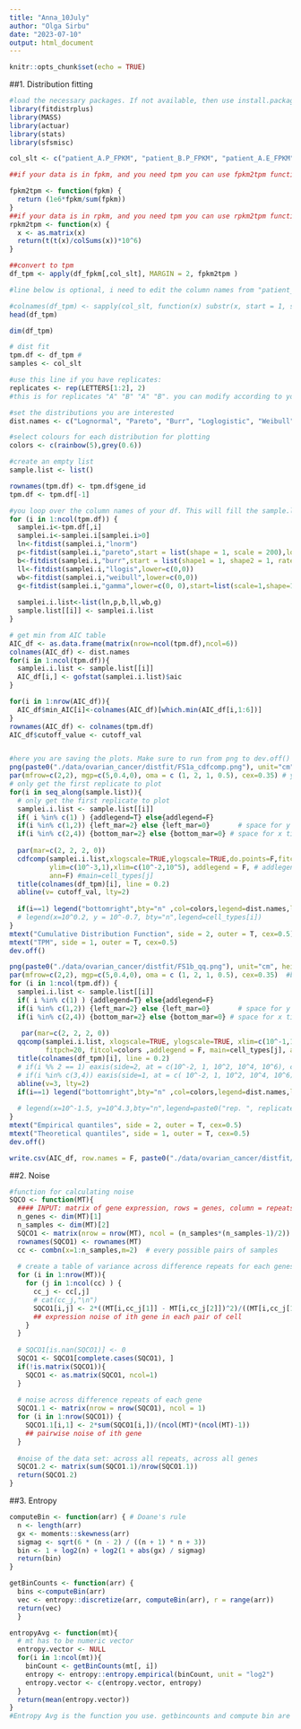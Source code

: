 ```yaml
---
title: "Anna_10July"
author: "Olga Sirbu"
date: "2023-07-10"
output: html_document
---
```


```r
knitr::opts_chunk$set(echo = TRUE)
```

##1. Distribution fitting
```r
#load the necessary packages. If not available, then use install.packages() function
library(fitdistrplus)
library(MASS)
library(actuar)
library(stats)
library(sfsmisc)

col_slt <- c("patient_A.P_FPKM", "patient_B.P_FPKM", "patient_A.E_FPKM", "patient_B.E_FPKM")

##if your data is in fpkm, and you need tpm you can use fpkm2tpm function: 

fpkm2tpm <- function(fpkm) {
  return (1e6*fpkm/sum(fpkm))
}
##if your data is in rpkm, and you need tpm you can use rpkm2tpm function: 
rpkm2tpm <- function(x) {
  x <- as.matrix(x)
  return(t(t(x)/colSums(x))*10^6)
}

##convert to tpm
df_tpm <- apply(df_fpkm[,col_slt], MARGIN = 2, fpkm2tpm )

#line below is optional, i need to edit the column names from "patient_A.P_FPKM" to "patient_A.P":

#colnames(df_tpm) <- sapply(col_slt, function(x) substr(x, start = 1, stop = nchar(x)-5 ) )
head(df_tpm)

dim(df_tpm)

# dist fit
tpm.df <- df_tpm #
samples <- col_slt 

#use this line if you have replicates: 
replicates <- rep(LETTERS[1:2], 2)
#this is for replicates "A" "B" "A" "B". you can modify according to your dataset

#set the distributions you are interested
dist.names <- c("Lognormal", "Pareto", "Burr", "Loglogistic", "Weibull", "Gamma")

#select colours for each distribution for plotting
colors <- c(rainbow(5),grey(0.6))

#create an empty list
sample.list <- list()

rownames(tpm.df) <- tpm.df$gene_id
tpm.df <- tpm.df[-1]

#you loop over the column names of your df. This will fill the sample.list empty list that you had defined previously with the objects necessary to plot your distribution fitting.
for (i in 1:ncol(tpm.df)) {
  samplei.i<-tpm.df[,i]
  samplei.i<-samplei.i[samplei.i>0]
  ln<-fitdist(samplei.i,"lnorm")
  p<-fitdist(samplei.i,"pareto",start = list(shape = 1, scale = 200),lower=c(0,0))
  b<-fitdist(samplei.i,"burr",start = list(shape1 = 1, shape2 = 1, rate = 1),lower=c(0,0,0))
  ll<-fitdist(samplei.i,"llogis",lower=c(0,0))
  wb<-fitdist(samplei.i,"weibull",lower=c(0,0))
  g<-fitdist(samplei.i,"gamma",lower=c(0, 0),start=list(scale=1,shape=1))
  
  samplei.i.list<-list(ln,p,b,ll,wb,g)
  sample.list[[i]] <- samplei.i.list
}

# get min from AIC table
AIC_df <- as.data.frame(matrix(nrow=ncol(tpm.df),ncol=6))
colnames(AIC_df) <- dist.names
for(i in 1:ncol(tpm.df)){
  samplei.i.list <- sample.list[[i]]
  AIC_df[i,] <- gofstat(samplei.i.list)$aic
}

for(i in 1:nrow(AIC_df)){
  AIC_df$min_AIC[i]<-colnames(AIC_df)[which.min(AIC_df[i,1:6])]
}
rownames(AIC_df) <- colnames(tpm.df)
AIC_df$cutoff_value <- cutoff_val


#here you are saving the plots. Make sure to run from png to dev.off() in one go
png(paste0("./data/ovarian_cancer/distfit/FS1a_cdfcomp.png"), unit="cm", height=5, width=6, res=300) #you can modify the unit, height, width and resolution as you see fit
par(mfrow=c(2,2), mgp=c(5,0.4,0), oma = c (1, 2, 1, 0.5), cex=0.35) # you can modify mfrow to however many plots you need
# only get the first replicate to plot
for(i in seq_along(sample.list)){
  # only get the first replicate to plot
  samplei.i.list <- sample.list[[i]]
  if( i %in% c(1) ) {addlegend=T} else{addlegend=F}
  if(i %in% c(1,2)) {left_mar=2} else {left_mar=0}       # space for y ticks
  if(i %in% c(2,4)) {bottom_mar=2} else {bottom_mar=0} # space for x ticks
  
  par(mar=c(2, 2, 2, 0))
  cdfcomp(samplei.i.list,xlogscale=TRUE,ylogscale=TRUE,do.points=F,fitcol=colors, #lwd=1,
          ylim=c(10^-3,1),xlim=c(10^-2,10^5), addlegend = F, # addlegend
          ann=F) #main=cell_types[j]
  title(colnames(df_tpm)[i], line = 0.2)
  abline(v= cutoff_val, lty=2)
  
  if(i==1) legend("bottomright",bty="n" ,col=colors,legend=dist.names,lty=seq(length(dist.names)))
  # legend(x=10^0.2, y = 10^-0.7, bty="n",legend=cell_types[i])
}
mtext("Cumulative Distribution Function", side = 2, outer = T, cex=0.5) 
mtext("TPM", side = 1, outer = T, cex=0.5) 
dev.off()

png(paste0("./data/ovarian_cancer/distfit/FS1b_qq.png"), unit="cm", height=5, width=6, res=300)
par(mfrow=c(2,2), mgp=c(5,0.4,0), oma = c (1, 2, 1, 0.5), cex=0.35)  #bottom, left, top, right #location of label, tick mark label, tick mark
for (i in 1:ncol(tpm.df)) {  
  samplei.i.list <- sample.list[[i]]
  if( i %in% c(1) ) {addlegend=T} else{addlegend=F}
  if(i %in% c(1,2)) {left_mar=2} else {left_mar=0}       # space for y ticks
  if(i %in% c(2,4)) {bottom_mar=2} else {bottom_mar=0} # space for x ticks
  
   par(mar=c(2, 2, 2, 0))
  qqcomp(samplei.i.list, xlogscale=TRUE, ylogscale=TRUE, xlim=c(10^-1,10^3), ylim=c(10^-1,10^4),
         fitpch=20, fitcol=colors ,addlegend = F, main=cell_types[j], ann=FALSE) #, fitpch="."
  title(colnames(df_tpm)[i], line = 0.2)
  # if(i %% 2 == 1) eaxis(side=2, at = c(10^-2, 1, 10^2, 10^4, 10^6), cex=0.8)
  # if(i %in% c(3,4)) eaxis(side=1, at = c( 10^-2, 1, 10^2, 10^4, 10^6), cex=0.8)
  abline(v=3, lty=2)
  if(i==1) legend("bottomright",bty="n" ,col=colors,legend=dist.names,lty=seq(length(dist.names)))
  
  # legend(x=10^-1.5, y=10^4.3,bty="n",legend=paste0("rep. ", replicates[i],"\n",samples[i]))
}
mtext("Empirical quantiles", side = 2, outer = T, cex=0.5)
mtext("Theoretical quantiles", side = 1, outer = T, cex=0.5)
dev.off()

write.csv(AIC_df, row.names = F, paste0("./data/ovarian_cancer/distfit/TableS1_AIC.csv"))

```



##2. Noise
```r
#function for calculating noise
SQCO <- function(MT){
  #### INPUT: matrix of gene expression, rows = genes, column = repeats of 1 genotype
  n_genes <- dim(MT)[1]
  n_samples <- dim(MT)[2]
  SQCO1 <- matrix(nrow = nrow(MT), ncol = (n_samples*(n_samples-1)/2)) # to store variance values
  rownames(SQCO1) <- rownames(MT)
  cc <- combn(x=1:n_samples,m=2)  # every possible pairs of samples
  
  # create a table of variance across difference repeats for each genes
  for (i in 1:nrow(MT)){
    for (j in 1:ncol(cc) ) {
      cc_j <- cc[,j]
      # cat(cc_j,"\n")
      SQCO1[i,j] <- 2*((MT[i,cc_j[1]] - MT[i,cc_j[2]])^2)/((MT[i,cc_j[1]] + MT[i,cc_j[2]])^2)  
      ## expression noise of ith gene in each pair of cell
    }
  }
  
  # SQCO1[is.nan(SQCO1)] <- 0
  SQCO1 <- SQCO1[complete.cases(SQCO1), ]
  if(!is.matrix(SQCO1)){
    SQCO1 <- as.matrix(SQCO1, ncol=1)
  }
  
  # noise across difference repeats of each gene
  SQCO1.1 <- matrix(nrow = nrow(SQCO1), ncol = 1)
  for (i in 1:nrow(SQCO1)) {
    SQCO1.1[i,1] <- 2*sum(SQCO1[i,])/(ncol(MT)*(ncol(MT)-1))
    ## pairwise noise of ith gene
  }
  
  #noise of the data set: across all repeats, across all genes
  SQCO1.2 <- matrix(sum(SQCO1.1)/nrow(SQCO1.1))
  return(SQCO1.2)
}

```


##3. Entropy
```r
computeBin <- function(arr) { # Doane's rule
  n <- length(arr)
  gx <- moments::skewness(arr)
  sigmag <- sqrt(6 * (n - 2) / ((n + 1) * n + 3))
  bin <- 1 + log2(n) + log2(1 + abs(gx) / sigmag)
  return(bin)
}

getBinCounts <- function(arr) {
  bins <-computeBin(arr)
  vec <- entropy::discretize(arr, computeBin(arr), r = range(arr))
  return(vec)
  }

entropyAvg <- function(mt){
  # mt has to be numeric vector
  entropy.vector <- NULL
  for(i in 1:ncol(mt)){
    binCount <- getBinCounts(mt[, i])
    entropy <- entropy::entropy.empirical(binCount, unit = "log2")
    entropy.vector <- c(entropy.vector, entropy)
  }
  return(mean(entropy.vector))
}
#Entropy Avg is the function you use. getbincounts and compute bin are helping functions
```


